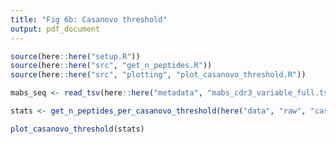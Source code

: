 ```yaml
---
title: "Fig 6b: Casanovo threshold"
output: pdf_document
---
```


```r
source(here::here("setup.R"))
source(here::here("src", "get_n_peptides.R"))
source(here::here("src", "plotting", "plot_casanovo_threshold.R"))
```

```r
mabs_seq <- read_tsv(here::here("metadata", "mabs_cdr3_variable_full.tsv"), show_col_types = FALSE)
```

```r
stats <- get_n_peptides_per_casanovo_threshold(here("data", "raw", "casanovo"), (5:9)/10, mabs_seq)
```

```r
plot_casanovo_threshold(stats)
```

